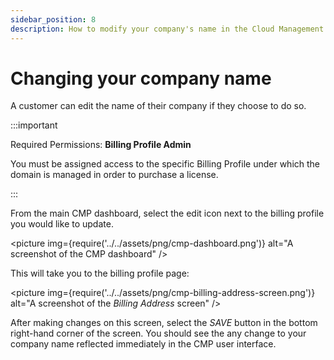 ```yaml
---
sidebar_position: 8
description: How to modify your company's name in the Cloud Management Platform
---
```


# Changing your company name

A customer can edit the name of their company if they choose to do so.

:::important

Required Permissions: **Billing Profile Admin**

You must be assigned access to the specific Billing Profile under which the domain is managed in order to purchase a license.

:::

From the main CMP dashboard, select the edit icon next to the billing profile you would like to update.

<picture
  img={require('../../assets/png/cmp-dashboard.png')}
  alt="A screenshot of the CMP dashboard"
/>

This will take you to the billing profile page:

<picture
  img={require('../../assets/png/cmp-billing-address-screen.png')}
  alt="A screenshot of the _Billing Address_ screen"
/>

After making changes on this screen, select the _SAVE_ button in the bottom right-hand corner of the screen. You should see the any change to your company name reflected immediately in the CMP user interface.
